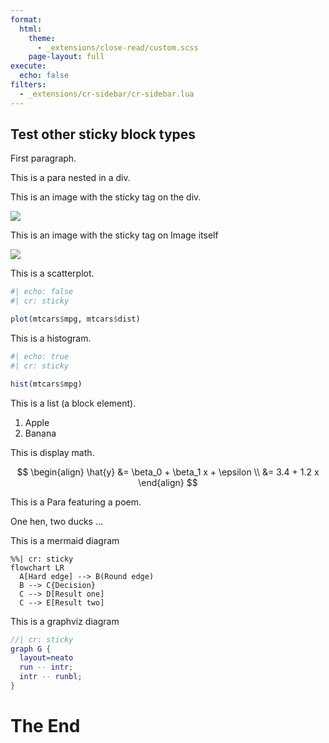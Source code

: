 ```yaml
---
format:
  html:
    theme:
      - _extensions/close-read/custom.scss
    page-layout: full
execute: 
  echo: false
filters:
  - _extensions/cr-sidebar/cr-sidebar.lua
---
```


:::{.cr-sidebar}

# Test other sticky block types

First paragraph.

::: {}
This is a para nested in a div.
:::

This is an image with the sticky tag on the div.

:::{.cr-sticky}
![](pink-desktop.png)
:::

This is an image with the sticky tag on Image itself

![](blue-desktop.png){.cr-sticky}

This is a scatterplot.

```r
#| echo: false
#| cr: sticky

plot(mtcars$mpg, mtcars$dist)
```

This is a histogram.

```r
#| echo: true
#| cr: sticky

hist(mtcars$mpg)
```

This is a list (a block element).

:::{.cr-sticky}
1. Apple
2. Banana
:::

This is display math.

::: {.cr-sticky}

$$
\begin{align}
\hat{y} &= \beta_0 + \beta_1 x + \epsilon \\
&= 3.4 + 1.2 x
\end{align}
$$

:::

This is a Para featuring a poem.

::: {.cr-sticky}
One hen, two ducks ...
:::

This is a mermaid diagram

```mermaid
%%| cr: sticky
flowchart LR
  A[Hard edge] --> B(Round edge)
  B --> C{Decision}
  C --> D[Result one]
  C --> E[Result two]
```

This is a graphviz diagram

```dot
//| cr: sticky
graph G {
  layout=neato
  run -- intr;
  intr -- runbl;
}
```

:::

# The End
